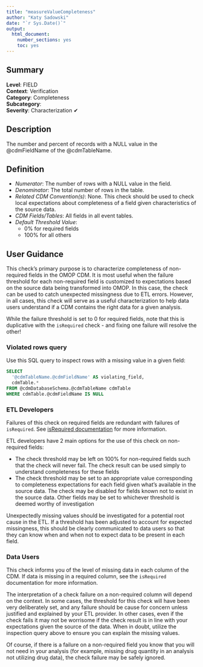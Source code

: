 ```yaml
---
title: "measureValueCompleteness"
author: "Katy Sadowski"
date: "`r Sys.Date()`"
output:
  html_document:
    number_sections: yes
    toc: yes
---
```


## Summary

**Level**: FIELD\
**Context**: Verification\
**Category**: Completeness\
**Subcategory**: \
**Severity**: Characterization &#10004;


## Description
The number and percent of records with a NULL value in the @cdmFieldName of the @cdmTableName.


## Definition

- *Numerator*: The number of rows with a NULL value in the field. 
- *Denominator*: The total number of rows in the table. 
- *Related CDM Convention(s)*: None. This check should be used to check local expectations about completeness of a field given characteristics of the source data. 
- *CDM Fields/Tables*: All fields in all event tables. 
- *Default Threshold Value*:
  - 0% for required fields
  - 100% for all others


## User Guidance
This check’s primary purpose is to characterize completeness of non-required fields in the OMOP CDM.  It is most useful when the failure threshold for each non-required field is customized to expectations based on the source data being transformed into OMOP.  In this case, the check can be used to catch unexpected missingness due to ETL errors.  However, in all cases, this check will serve as a useful characterization to help data users understand if a CDM contains the right data for a given analysis. 

While the failure threshold is set to 0 for required fields, note that this is duplicative with the `isRequired` check - and fixing one failure will resolve the other!

### Violated rows query
Use this SQL query to inspect rows with a missing value in a given field:

```sql
SELECT  
  '@cdmTableName.@cdmFieldName' AS violating_field,  
  cdmTable.*  
FROM @cdmDatabaseSchema.@cdmTableName cdmTable		 
WHERE cdmTable.@cdmFieldName IS NULL 
```

### ETL Developers
Failures of this check on required fields are redundant with failures of `isRequired`.  See [isRequired documentation](isRequired.html) for more information. 

ETL developers have 2 main options for the use of this check on non-required fields: 

- The check threshold may be left on 100% for non-required fields such that the check will never fail.  The check result can be used simply to understand completeness for these fields 
- The check threshold may be set to an appropriate value corresponding to completeness expectations for each field given what’s available in the source data.  The check may be disabled for fields known not to exist in the source data.  Other fields may be set to whichever threshold is deemed worthy of investigation 

Unexpectedly missing values should be investigated for a potential root cause in the ETL.  If a threshold has been adjusted to account for expected missingness, this should be clearly communicated to data users so that they can know when and when not to expect data to be present in each field.

### Data Users
This check informs you of the level of missing data in each column of the CDM.  If data is missing in a required column, see the `isRequired` documentation for more information. 

The interpretation of a check failure on a non-required column will depend on the context.  In some cases, the threshold for this check will have been very deliberately set, and any failure should be cause for concern unless justified and explained by your ETL provider.  In other cases, even if the check fails it may not be worrisome if the check result is in line with your expectations given the source of the data.  When in doubt, utilize the inspection query above to ensure you can explain the missing values. 

Of course, if there is a failure on a non-required field you know that you will not need in your analysis (for example, missing drug quantity in an analysis not utilizing drug data), the check failure may be safely ignored. 
